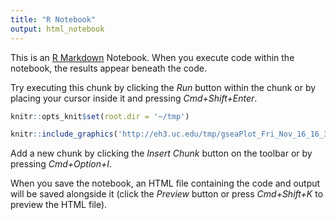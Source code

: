 ```yaml
---
title: "R Notebook"
output: html_notebook
---
```


This is an [R Markdown](http://rmarkdown.rstudio.com) Notebook. When you execute code within the notebook, the results appear beneath the code. 

Try executing this chunk by clicking the *Run* button within the chunk or by placing your cursor inside it and pressing *Cmd+Shift+Enter*. 

```r
knitr::opts_knit$set(root.dir = '~/tmp')
```

```r
knitr::include_graphics('http://eh3.uc.edu/tmp/gseaPlot_Fri_Nov_16_16_38_16_2018_257492.png')
```


Add a new chunk by clicking the *Insert Chunk* button on the toolbar or by pressing *Cmd+Option+I*.

When you save the notebook, an HTML file containing the code and output will be saved alongside it (click the *Preview* button or press *Cmd+Shift+K* to preview the HTML file).
